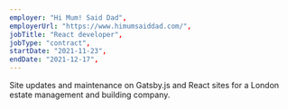 ```yaml
---
employer: "Hi Mum! Said Dad",
employerUrl: "https://www.himumsaiddad.com/",
jobTitle: "React developer",
jobType: "contract",
startDate: "2021-11-23",
endDate: "2021-12-17",
---
```


Site updates and maintenance on Gatsby.js and React sites for a London estate management and building company.
